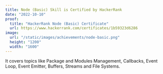 ```yaml
---
title: Node (Basic) Skill is Certified by HackerRank
date: "2022-10-10"
proof:
  title: "HackerRank Node (Basic) Certificate"
  url: https://www.hackerrank.com/certificates/1b59323d6286
image:
  url: "/static/images/achievements/node-basic.png"
  height: "1200"
  width: "1600"
---
```


It covers topics like Package and Modules Management, Callbacks, Event Loop, Event Emitter, Buffers, Streams and File Systems.
